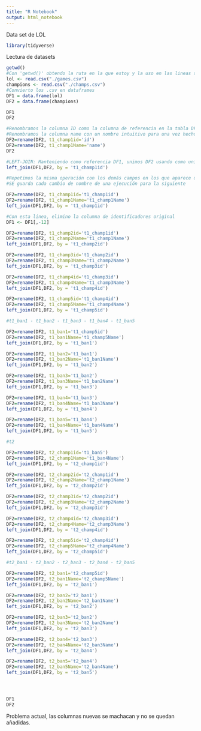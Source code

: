 ```yaml
---
title: "R Notebook"
output: html_notebook
---
```


Data set de LOL

```r

library(tidyverse)


```

Lectura de datasets

```r
getwd()
#Con 'getwd()' obtendo la ruta en la que estoy y la uso en las lineas siguientes para coger los archivos .csv
lol <- read.csv("./games.csv")
champions <- read.csv("./champs.csv")
#Convierto los .csv en dataframes
DF1 = data.frame(lol)
DF2 = data.frame(champions)

DF1
DF2
```


```r
#Renombramos la columna ID como la columna de referencia en la tabla DF1 
#Renombramos la columna name con un nombre intuitivo para una vez hecho el LEFT-JOIN saber a qué corresponden
DF2=rename(DF2, t1_champ1id='id')
DF2=rename(DF2, t1_champ1Name='name')
DF2
```

```r
#LEFT-JOIN: Manteniendo como referencia DF1, unimos DF2 usando como unión la columna de ID renombrada antes
left_join(DF1,DF2, by = 't1_champ1id')

```

```r
#Repetimos la misma operación con los demás campos en los que aparece un ID de personaje
#SE guarda cada cambio de nombre de una ejecución para la siguiente

DF2=rename(DF2, t1_champ1id='t1_champ1id')
DF2=rename(DF2, t1_champ1Name='t1_champ1Name')
left_join(DF1,DF2, by = 't1_champ1id')

#Con esta linea, elimino la columna de identificadores original
DF1 <- DF1[,-12]

DF2=rename(DF2, t1_champ2id='t1_champ1id')
DF2=rename(DF2, t1_champ2Name='t1_champ1Name')
left_join(DF1,DF2, by = 't1_champ2id')

DF2=rename(DF2, t1_champ3id='t1_champ2id')
DF2=rename(DF2, t1_champ3Name='t1_champ2Name')
left_join(DF1,DF2, by = 't1_champ3id')

DF2=rename(DF2, t1_champ4id='t1_champ3id')
DF2=rename(DF2, t1_champ4Name='t1_champ3Name')
left_join(DF1,DF2, by = 't1_champ4id')

DF2=rename(DF2, t1_champ5id='t1_champ4id')
DF2=rename(DF2, t1_champ5Name='t1_champ4Name')
left_join(DF1,DF2, by = 't1_champ5id')

#t1_ban1 - t1_ban2 - t1_ban3 - t1_ban4 - t1_ban5

DF2=rename(DF2, t1_ban1='t1_champ5id')
DF2=rename(DF2, t1_ban1Name='t1_champ5Name')
left_join(DF1,DF2, by = 't1_ban1')

DF2=rename(DF2, t1_ban2='t1_ban1')
DF2=rename(DF2, t1_ban2Name='t1_ban1Name')
left_join(DF1,DF2, by = 't1_ban2')

DF2=rename(DF2, t1_ban3='t1_ban2')
DF2=rename(DF2, t1_ban3Name='t1_ban2Name')
left_join(DF1,DF2, by = 't1_ban3')

DF2=rename(DF2, t1_ban4='t1_ban3')
DF2=rename(DF2, t1_ban4Name='t1_ban3Name')
left_join(DF1,DF2, by = 't1_ban4')

DF2=rename(DF2, t1_ban5='t1_ban4')
DF2=rename(DF2, t1_ban4Name='t1_ban4Name')
left_join(DF1,DF2, by = 't1_ban5')

#t2

DF2=rename(DF2, t2_champ1id='t1_ban5')
DF2=rename(DF2, t2_champ1Name='t1_ban4Name')
left_join(DF1,DF2, by = 't2_champ1id')

DF2=rename(DF2, t2_champ2id='t2_champ1id')
DF2=rename(DF2, t2_champ2Name='t2_champ1Name')
left_join(DF1,DF2, by = 't2_champ2id')

DF2=rename(DF2, t2_champ3id='t2_champ2id')
DF2=rename(DF2, t2_champ3Name='t2_champ2Name')
left_join(DF1,DF2, by = 't2_champ3id')

DF2=rename(DF2, t2_champ4id='t2_champ3id')
DF2=rename(DF2, t2_champ4Name='t2_champ3Name')
left_join(DF1,DF2, by = 't2_champ4id')

DF2=rename(DF2, t2_champ5id='t2_champ4id')
DF2=rename(DF2, t2_champ5Name='t2_champ4Name')
left_join(DF1,DF2, by = 't2_champ5id')

#t2_ban1 - t2_ban2 - t2_ban3 - t2_ban4 - t2_ban5

DF2=rename(DF2, t2_ban1='t2_champ5id')
DF2=rename(DF2, t2_ban1Name='t2_champ5Name')
left_join(DF1,DF2, by = 't2_ban1')

DF2=rename(DF2, t2_ban2='t2_ban1')
DF2=rename(DF2, t2_ban2Name='t2_ban1Name')
left_join(DF1,DF2, by = 't2_ban2')

DF2=rename(DF2, t2_ban3='t2_ban2')
DF2=rename(DF2, t2_ban3Name='t2_ban2Name')
left_join(DF1,DF2, by = 't2_ban3')

DF2=rename(DF2, t2_ban4='t2_ban3')
DF2=rename(DF2, t2_ban4Name='t2_ban3Name')
left_join(DF1,DF2, by = 't2_ban4')

DF2=rename(DF2, t2_ban5='t2_ban4')
DF2=rename(DF2, t2_ban5Name='t2_ban4Name')
left_join(DF1,DF2, by = 't2_ban5')




DF1
DF2
```

Problema actual, las columnas nuevas se machacan y no se quedan añadidas.

